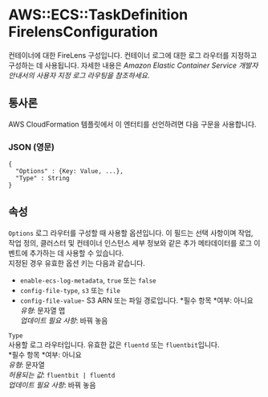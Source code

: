 # AWS::ECS::TaskDefinition FirelensConfiguration

컨테이너에 대한 FireLens 구성입니다. 컨테이너 로그에 대한 로그 라우터를 지정하고 구성하는 데 사용됩니다. 자세한 내용은 _Amazon Elastic Container Service 개발자 안내서의 사용자 지정 로그 라우팅을 참조하세요_.

## 통사론

AWS CloudFormation 템플릿에서 이 엔터티를 선언하려면 다음 구문을 사용합니다.

### JSON (영문)

```
{
  "Options" : {Key: Value, ...},
  "Type" : String
}
```

## 속성

`Options` 로그 라우터를 구성할 때 사용할 옵션입니다. 이 필드는 선택 사항이며 작업, 작업 정의, 클러스터 및 컨테이너 인스턴스 세부 정보와 같은 추가 메타데이터를 로그 이벤트에 추가하는 데 사용할 수 있습니다.  
 지정된 경우 유효한 옵션 키는 다음과 같습니다.

- `enable-ecs-log-metadata`, `true` 또는 `false`
- `config-file-type`, `s3` 또는 `file`
- `config-file-value`- S3 ARN 또는 파일 경로입니다.
  *필수 항목 *여부: 아니요  
  _유형_: 문자열 맵  
  _업데이트 필요 사항_: 바꿔 놓음

`Type`  
사용할 로그 라우터입니다. 유효한 값은 `fluentd` 또는 `fluentbit`입니다.  
*필수 항목 *여부: 아니요  
_유형_: 문자열  
_허용되는 값_: `fluentbit | fluentd`  
_업데이트 필요 사항_: 바꿔 놓음
